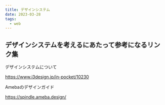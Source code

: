 ```yaml
---
title: デザインシステム
date: 2023-03-28
tags: 
  - web
---
```


## デザインシステムを考えるにあたって参考になるリンク集

デザインシステムについて

https://www.i3design.jp/in-pocket/10230

Amebaのデザインガイド

https://spindle.ameba.design/
